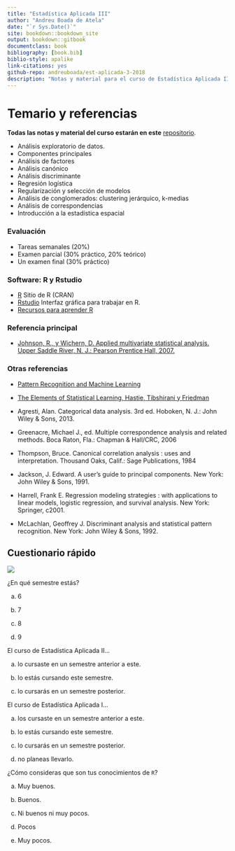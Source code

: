 ```yaml
--- 
title: "Estadística Aplicada III"
author: "Andreu Boada de Atela"
date: "`r Sys.Date()`"
site: bookdown::bookdown_site
output: bookdown::gitbook
documentclass: book
bibliography: [book.bib]
biblio-style: apalike
link-citations: yes
github-repo: andreuboada/est-aplicada-3-2018
description: "Notas y material para el curso de Estadística Aplicada III, 2017 (ITAM)"
---
```


# Temario y referencias {-}

**Todas las notas y material del curso estarán en este** [repositorio](https://github.com/andreuboada/est-aplicada-3-2017).

- Análisis exploratorio de datos. 
- Componentes principales
- Análisis de factores
- Análisis canónico
- Análisis discriminante
- Regresión logística 
- Regularización y selección de modelos
- Análisis de conglomerados: clustering jerárquico, k-medias
- Análisis de correspondencias
- Introducción a la estadística espacial


### Evaluación {-}

- Tareas semanales (20%)
- Examen parcial (30% práctico, 20% teórico)
- Un examen final (30% práctico)

### Software: R y Rstudio {-}

- [R](https://cran.r-project.org) Sitio de R (CRAN)
- [Rstudio](https://www.rstudio.com/products/RStudio/) Interfaz gráfica para trabajar en R.
- [Recursos para aprender R](https://www.rstudio.com/online-learning/#R)

### Referencia principal {-}

- [Johnson, R., y Wichern, D. Applied multivariate statistical analysis. Upper Saddle River, N. J.: Pearson Prentice Hall, 2007.](https://www.pearson.com/us/higher-education/program/Johnson-Applied-Multivariate-Statistical-Analysis-6th-Edition/PGM274834.html)

### Otras referencias {-}

- [Pattern Recognition and Machine Learning](http://www.springer.com/us/book/9780387310732)

- [The Elements of Statistical Learning, Hastie, Tibshirani y Friedman](https://web.stanford.edu/~hastie/ElemStatLearn/)

- Agresti, Alan. Categorical data analysis. 3rd ed.  Hoboken, N. J.: John Wiley & Sons, 2013.

- Greenacre, Michael J., ed. Multiple correspondence analysis and related methods. Boca Raton, Fla.: Chapman & Hall/CRC, 2006
 
- Thompson, Bruce. Canonical correlation analysis : uses and interpretation. Thousand Oaks, Calif.: Sage Publications, 1984

- Jackson, J. Edward. A user’s guide to principal components. New York: John Wiley & Sons, 1991.

- Harrell, Frank E. Regression modeling strategies : with applications to linear models, logistic regression, and survival analysis. New York: Springer, c2001.

- McLachlan, Geoffrey J. Discriminant analysis and statistical pattern recognition. New York: John Wiley & Sons, 1992. 

## Cuestionario rápido  {-}

![](figuras/manicule2.jpg) 
<div class="centered">
<p class="espacio">
</p>
¿En qué semestre estás?

(a) 6

(b) 7

(c) 8

(d) 9

<p class="espacio">
</p>
</div>

<div class="centered">
<p class="espacio">
</p>
El curso de Estadística Aplicada II...

(a) lo cursaste en un semestre anterior a este.

(b) lo estás cursando este semestre.

(c) lo cursarás en un semestre posterior.


<p class="espacio">
</p>
</div>

<div class="centered">
<p class="espacio">
</p>
El curso de Estadística Aplicada I...

(a) los cursaste en un semestre anterior a este.

(b) lo estás cursando este semestre.

(c) lo cursarás en un semestre posterior.

(d) no planeas llevarlo.


<p class="espacio">
</p>
</div>

<div class="centered">
<p class="espacio">
</p>
¿Cómo consideras que son tus conocimientos de `R`?

(a) Muy buenos.

(b) Buenos.

(c) Ni buenos ni muy pocos.

(d) Pocos

(e) Muy pocos.


<p class="espacio">
</p>
</div>